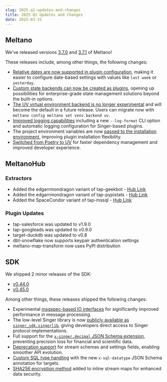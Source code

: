 ```yaml
---
slug: 2025-q1-updates-and-changes
title: 2025 Q1 Updates and Changes
date: 2025-03-31
---
```


## Meltano

We've released versions [3.7.0](https://github.com/meltano/meltano/releases/tag/v3.7.0) and [3.7.1](https://github.com/meltano/meltano/releases/tag/v3.7.1) of Meltano!

These releases include, among other things, the following changes:

* [Relative dates are now supported in plugin configuration](https://github.com/meltano/meltano/pull/9119), making it easier to configure date-based settings with values like `last week` or `yesterday`.
* [Custom state backends can now be created as plugins](https://github.com/meltano/meltano/pull/8367), opening up possibilities for enterprise-grade state management solutions beyond the built-in options.
* [The UV virtual environment backend is no longer experimental](https://github.com/meltano/meltano/pull/8991) and will become the default in a future release. Users can migrate now with `meltano config meltano set venv.backend uv`.
* [Improved logging capabilities](https://github.com/meltano/meltano/pull/8975) including a new `--log-format` CLI option and automatic logging configuration for Singer-based plugins.
* The project environment variables are now [passed to the installation environment](https://github.com/meltano/meltano/pull/9158), improving plugin installation flexibility.
* [Switched from Poetry to UV](https://github.com/meltano/meltano/pull/9139) for faster dependency management and improved developer experience.

## MeltanoHub

### Extractors

* Added the edgarrmondragon variant of tap-geekbot - [Hub Link](https://hub.meltano.com/extractors/tap-geekbot/)
* Added the edgarrmondragon variant of tap-pypistats - [Hub Link](https://hub.meltano.com/extractors/tap-pypistats/)
* Added the SpaceCondor variant of tap-mssql - [Hub Link](https://hub.meltano.com/extractors/tap-mssql--spacecondor/)

### Plugin Updates

* tap-salesforce was updated to v1.9.0
* tap-googleads was updated to v0.9.0
* target-duckdb was updated to v0.8
* dbt-snowflake now supports keypair authentication settings
* meltano-map-transform now uses PyPI distribution

## SDK

We shipped 2 minor releases of the SDK:

* [v0.44.0](https://github.com/meltano/sdk/releases/tag/v0.44.0)
* [v0.45.0](https://github.com/meltano/sdk/releases/tag/v0.45.0)

Among other things, these releases shipped the following changes:

* Experimental [msgspec-based IO interfaces](https://github.com/meltano/sdk/releases/tag/v0.45.0) for significantly improved performance in message processing.
* The low-level Singer library is now [publicly available as `singer_sdk.singerlib`](https://github.com/meltano/sdk/releases/tag/v0.45.0), giving developers direct access to Singer protocol implementations.
* Full support for the [`x-singer.decimal` JSON Schema extension](https://github.com/meltano/sdk/releases/tag/v0.45.0), preventing precision loss for financial and scientific data.
* [Deprecation support](https://github.com/meltano/sdk/releases/tag/v0.44.0) for stream schemas and settings fields, enabling smoother API evolution.
* [Custom SQL type handling](https://github.com/meltano/sdk/releases/tag/v0.44.0) with the new `x-sql-datatype` JSON Schema annotation for targets.
* [SHA256 encryption method](https://github.com/meltano/sdk/releases/tag/v0.44.0) added to inline stream maps for enhanced data security.
